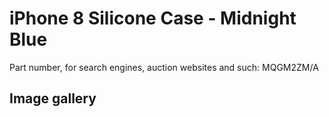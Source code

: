 
# iPhone 8 Silicone Case - Midnight Blue

Part number, for search engines, auction websites and such: MQGM2ZM/A

## Image gallery

<div style={{ width: "768px" }}>
  <GalleryComponent
    images={[
      {
        original: "/everysource/MQGM2.webp",
        thumbnail: "/everypreview/MQGM2.webp",
      },
      {
        original: "/everysource/MQGM2_AV1_GOLD.webp",
        thumbnail: "/everypreview/MQGM2_AV1_GOLD.webp",
      },
      {
        original: "/everysource/MQGM2_AV1_SILVER.webp",
        thumbnail: "/everypreview/MQGM2_AV1_SILVER.webp",
      },
      {
        original: "/everysource/MQGM2_AV1_SPACE_GRAY.webp",
        thumbnail: "/everypreview/MQGM2_AV1_SPACE_GRAY.webp",
      },
      {
        original: "/everysource/MQGM2_AV2.webp",
        thumbnail: "/everypreview/MQGM2_AV2.webp",
      }
    ]}
  />
</div>